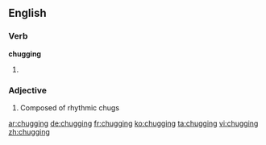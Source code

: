 ==English==

===Verb===
'''chugging'''

# {{present participle of|chug}}

===Adjective===
{{en-adj}}

# Composed of rhythmic chugs

[[ar:chugging]]
[[de:chugging]]
[[fr:chugging]]
[[ko:chugging]]
[[ta:chugging]]
[[vi:chugging]]
[[zh:chugging]]